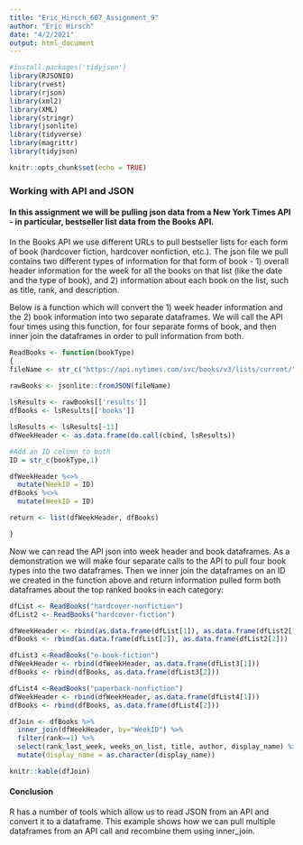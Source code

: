 ```yaml
---
title: "Eric_Hirsch_607_Assignment_9"
author: "Eric Hirsch"
date: "4/2/2021"
output: html_document
---
```



```r
#install.packages('tidyjson')
library(RJSONIO)
library(rvest)
library(rjson)
library(xml2)
library(XML)
library(stringr)
library(jsonlite)
library(tidyverse)
library(magrittr)
library(tidyjson)
```

```r
knitr::opts_chunk$set(echo = TRUE)
```

### Working with API and JSON

#### In this assignment we will be pulling json data from a New York Times API - in particular, bestseller list data from the Books API.  

In the Books API we use different URLs to pull bestseller lists for each form of book (hardcover fiction, hardcover nonfiction, etc.).  The json file we pull contains two different types of information for that form of book - 1) overall header information for the week for all the books on that list (like the date and the type of book), and 2) information about each book on the list, such as title, rank, and description.

Below is a function which will convert the 1) week header information and the 2) book information into two separate dataframes.  We will call the API four times using this function, for four separate forms of book, and then inner join the dataframes in order to pull information from both.

```r



ReadBooks <- function(bookType)
{
fileName <- str_c("https://api.nytimes.com/svc/books/v3/lists/current/", bookType, ".json?api-key=U1BE0rsN7a3179DhU43SqV4fyQ1DErzX")
                  
rawBooks <- jsonlite::fromJSON(fileName)

lsResults <- rawBooks[['results']]
dfBooks <- lsResults[['books']]

lsResults <- lsResults[-11]
dfWeekHeader <- as.data.frame(do.call(cbind, lsResults))

#Add an ID column to both
ID = str_c(bookType,1)

dfWeekHeader %<>%
  mutate(WeekID = ID)
dfBooks %<>%
  mutate(WeekID = ID)

return <- list(dfWeekHeader, dfBooks)

}

```

Now we can read the API json into week header and book dataframes. As a demonstration we will make four separate calls to the API to pull four book types into the two dataframes.  Then we inner join the dataframes on an ID we created in the function above and return information pulled form both dataframes about the top ranked books in each category:

```r

dfList <- ReadBooks("hardcover-nonfiction")
dfList2 <- ReadBooks("hardcover-fiction")

dfWeekHeader <- rbind(as.data.frame(dfList[1]), as.data.frame(dfList2[1]))
dfBooks <- rbind(as.data.frame(dfList[2]), as.data.frame(dfList2[2]))

dfList3 <-ReadBooks("e-book-fiction")
dfWeekHeader <- rbind(dfWeekHeader, as.data.frame(dfList3[1]))
dfBooks <- rbind(dfBooks, as.data.frame(dfList3[2]))

dfList4 <-ReadBooks("paperback-nonfiction")
dfWeekHeader <- rbind(dfWeekHeader, as.data.frame(dfList4[1]))
dfBooks <- rbind(dfBooks, as.data.frame(dfList4[2]))

dfJoin <- dfBooks %>% 
  inner_join(dfWeekHeader, by="WeekID") %>%
  filter(rank==1) %>%
  select(rank_last_week, weeks_on_list, title, author, display_name) %>%
  mutate(display_name = as.character(display_name))

knitr::kable(dfJoin)


```
#### Conclusion

R has a number of tools which allow us to read JSON from an API and convert it to a dataframe.  This example shows how we can pull multiple dataframes from an API call and recombine them using inner_join.



